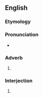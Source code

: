 {{also|absofuckinglutely}}
==English==

===Etymology===
{{infix|en|absolutely|fucking}}

===Pronunciation===
* {{audio|en|En-au-abso-fucking-lutely.ogg|Audio (AU)}}

===Adverb===
{{en-adv}}

# {{lb|en|slang|vulgar}} {{alternative spelling of|en|absofuckinglutely}}
#: {{ux|en|Are you ready? – '''Abso-fucking-lutely'''!}}

===Interjection===
{{en-interj}}

# {{lb|en|slang|vulgar}} {{alternative spelling of|en|absofuckinglutely}}